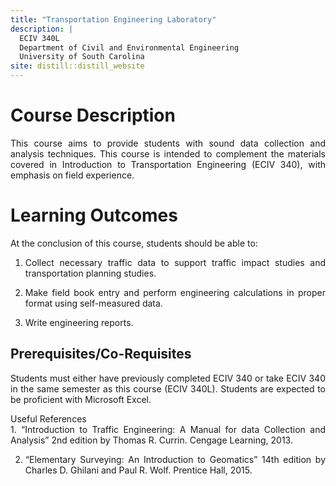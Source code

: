 ```yaml
---
title: "Transportation Engineering Laboratory"
description: |
  ECIV 340L   
  Department of Civil and Environmental Engineering    
  University of South Carolina
site: distill::distill_website
---
```

<style>
body {
text-align: justify}
</style>



# Course Description
This course aims to provide students with sound data collection and analysis techniques.  This course is intended to complement the materials covered in Introduction to Transportation Engineering (ECIV 340), with emphasis on field experience.

# Learning Outcomes
At the conclusion of this course, students should be able to:  

1.	Collect necessary traffic data to support traffic impact studies and transportation planning studies.  

2.	Make field book entry and perform engineering calculations in proper format using self-measured data.  

3.	Write engineering reports.

## Prerequisites/Co-Requisites  
Students must either have previously completed ECIV 340 or take ECIV 340 in the same semester as this course (ECIV 340L).  Students are expected to be proficient with Microsoft Excel.

Useful References  
1.	“Introduction to Traffic Engineering: A Manual for data Collection and Analysis” 2nd edition by Thomas R. Currin. Cengage Learning, 2013.  

2.	“Elementary Surveying: An Introduction to Geomatics” 14th edition by Charles D. Ghilani and Paul R. Wolf. Prentice Hall, 2015.
